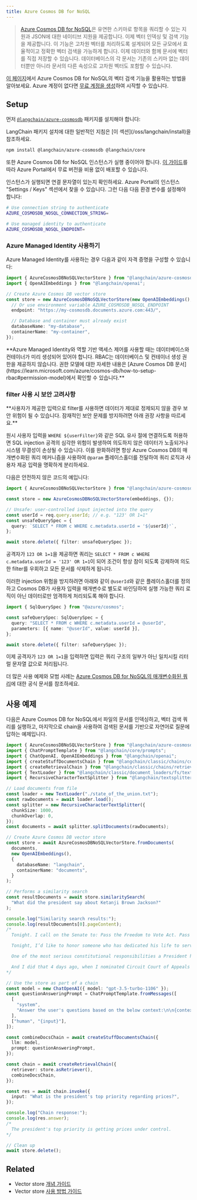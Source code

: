 ```yaml
---
title: Azure Cosmos DB for NoSQL
---
```


> [Azure Cosmos DB for NoSQL](https://learn.microsoft.com/azure/cosmos-db/nosql/)은 유연한 스키마로 항목을 쿼리할 수 있는 지원과 JSON에 대한 네이티브 지원을 제공합니다. 이제 벡터 인덱싱 및 검색 기능을 제공합니다. 이 기능은 고차원 벡터를 처리하도록 설계되어 모든 규모에서 효율적이고 정확한 벡터 검색을 가능하게 합니다. 이제 데이터와 함께 문서에 벡터를 직접 저장할 수 있습니다. 데이터베이스의 각 문서는 기존의 스키마 없는 데이터뿐만 아니라 문서의 다른 속성으로 고차원 벡터도 포함할 수 있습니다.

[이 페이지](https://learn.microsoft.com/azure/cosmos-db/nosql/vector-search)에서 Azure Cosmos DB for NoSQL의 벡터 검색 기능을 활용하는 방법을 알아보세요. Azure 계정이 없다면 [무료 계정을 생성](https://azure.microsoft.com/free/)하여 시작할 수 있습니다.

## Setup

먼저 [`@langchain/azure-cosmosdb`](https://www.npmjs.com/package/@langchain/azure-cosmosdb) 패키지를 설치해야 합니다:

<Tip>
LangChain 패키지 설치에 대한 일반적인 지침은 [이 섹션](/oss/langchain/install)을 참조하세요.
</Tip>

```bash npm
npm install @langchain/azure-cosmosdb @langchain/core
```
또한 Azure Cosmos DB for NoSQL 인스턴스가 실행 중이어야 합니다. [이 가이드](https://learn.microsoft.com/azure/cosmos-db/nosql/quickstart-portal)를 따라 Azure Portal에서 무료 버전을 비용 없이 배포할 수 있습니다.

인스턴스가 실행되면 연결 문자열이 있는지 확인하세요. Azure Portal의 인스턴스 "Settings / Keys" 섹션에서 찾을 수 있습니다. 그런 다음 다음 환경 변수를 설정해야 합니다:

```bash .env example
# Use connection string to authenticate
AZURE_COSMOSDB_NOSQL_CONNECTION_STRING=

# Use managed identity to authenticate
AZURE_COSMOSDB_NOSQL_ENDPOINT=
```

### Azure Managed Identity 사용하기

Azure Managed Identity를 사용하는 경우 다음과 같이 자격 증명을 구성할 수 있습니다:

```typescript
import { AzureCosmosDBNoSQLVectorStore } from "@langchain/azure-cosmosdb";
import { OpenAIEmbeddings } from "@langchain/openai";

// Create Azure Cosmos DB vector store
const store = new AzureCosmosDBNoSQLVectorStore(new OpenAIEmbeddings(), {
  // Or use environment variable AZURE_COSMOSDB_NOSQL_ENDPOINT
  endpoint: "https://my-cosmosdb.documents.azure.com:443/",

  // Database and container must already exist
  databaseName: "my-database",
  containerName: "my-container",
});
```

<Info>
**Azure Managed Identity와 역할 기반 액세스 제어를 사용할 때는 데이터베이스와 컨테이너가 미리 생성되어 있어야 합니다. RBAC는 데이터베이스 및 컨테이너 생성 권한을 제공하지 않습니다. 권한 모델에 대한 자세한 내용은 [Azure Cosmos DB 문서](https://learn.microsoft.com/azure/cosmos-db/how-to-setup-rbac#permission-model)에서 확인할 수 있습니다.**


</Info>

### filter 사용 시 보안 고려사항

<Warning>
**사용자가 제공한 입력으로 filter를 사용하면 데이터가 제대로 정제되지 않을 경우 보안 위험이 될 수 있습니다. 잠재적인 보안 문제를 방지하려면 아래 권장 사항을 따르세요.**


</Warning>

원시 사용자 입력을 `WHERE ${userFilter}`와 같은 SQL 유사 절에 연결하도록 허용하면 SQL injection 공격의 심각한 위험이 발생하여 의도하지 않은 데이터가 노출되거나 시스템 무결성이 손상될 수 있습니다. 이를 완화하려면 항상 Azure Cosmos DB의 매개변수화된 쿼리 메커니즘을 사용하여 `@param` 플레이스홀더를 전달하여 쿼리 로직과 사용자 제공 입력을 명확하게 분리하세요.

다음은 안전하지 않은 코드의 예입니다:

```typescript
import { AzureCosmosDBNoSQLVectorStore } from "@langchain/azure-cosmosdb";

const store = new AzureCosmosDBNoSQLVectorStore(embeddings, {});

// Unsafe: user-controlled input injected into the query
const userId = req.query.userId; // e.g. "123' OR 1=1"
const unsafeQuerySpec = {
  query: `SELECT * FROM c WHERE c.metadata.userId = '${userId}'`,
};

await store.delete({ filter: unsafeQuerySpec });
```
공격자가 `123 OR 1=1`을 제공하면 쿼리는 `SELECT * FROM c WHERE c.metadata.userId = '123' OR 1=1`이 되어 조건이 항상 참이 되도록 강제하여 의도한 filter를 우회하고 모든 문서를 삭제하게 됩니다.

이러한 injection 위험을 방지하려면 아래와 같이 `@userId`와 같은 플레이스홀더를 정의하고 Cosmos DB가 사용자 입력을 매개변수로 별도로 바인딩하여 실행 가능한 쿼리 로직이 아닌 데이터로만 엄격하게 처리되도록 해야 합니다.

```typescript
import { SqlQuerySpec } from "@azure/cosmos";

const safeQuerySpec: SqlQuerySpec = {
  query: "SELECT * FROM c WHERE c.metadata.userId = @userId",
  parameters: [{ name: "@userId", value: userId }],
};

await store.delete({ filter: safeQuerySpec });
```

이제 공격자가 `123 OR 1=1`을 입력하면 입력은 쿼리 구조의 일부가 아닌 일치시킬 리터럴 문자열 값으로 처리됩니다.

더 많은 사용 예제와 모범 사례는 [Azure Cosmos DB for NoSQL의 매개변수화된 쿼리](https://learn.microsoft.com/azure/cosmos-db/nosql/query/parameterized-queries)에 대한 공식 문서를 참조하세요.

## 사용 예제

다음은 Azure Cosmos DB for NoSQL에서 파일의 문서를 인덱싱하고, 벡터 검색 쿼리를 실행하고, 마지막으로 chain을 사용하여 검색된 문서를 기반으로 자연어로 질문에 답하는 예제입니다.

```typescript
import { AzureCosmosDBNoSQLVectorStore } from "@langchain/azure-cosmosdb";
import { ChatPromptTemplate } from "@langchain/core/prompts";
import { ChatOpenAI, OpenAIEmbeddings } from "@langchain/openai";
import { createStuffDocumentsChain } from "@langchain/classic/chains/combine_documents";
import { createRetrievalChain } from "@langchain/classic/chains/retrieval";
import { TextLoader } from "@langchain/classic/document_loaders/fs/text";
import { RecursiveCharacterTextSplitter } from "@langchain/textsplitters";

// Load documents from file
const loader = new TextLoader("./state_of_the_union.txt");
const rawDocuments = await loader.load();
const splitter = new RecursiveCharacterTextSplitter({
  chunkSize: 1000,
  chunkOverlap: 0,
});
const documents = await splitter.splitDocuments(rawDocuments);

// Create Azure Cosmos DB vector store
const store = await AzureCosmosDBNoSQLVectorStore.fromDocuments(
  documents,
  new OpenAIEmbeddings(),
  {
    databaseName: "langchain",
    containerName: "documents",
  }
);

// Performs a similarity search
const resultDocuments = await store.similaritySearch(
  "What did the president say about Ketanji Brown Jackson?"
);

console.log("Similarity search results:");
console.log(resultDocuments[0].pageContent);
/*
  Tonight. I call on the Senate to: Pass the Freedom to Vote Act. Pass the John Lewis Voting Rights Act. And while you’re at it, pass the Disclose Act so Americans can know who is funding our elections.

  Tonight, I’d like to honor someone who has dedicated his life to serve this country: Justice Stephen Breyer—an Army veteran, Constitutional scholar, and retiring Justice of the United States Supreme Court. Justice Breyer, thank you for your service.

  One of the most serious constitutional responsibilities a President has is nominating someone to serve on the United States Supreme Court.

  And I did that 4 days ago, when I nominated Circuit Court of Appeals Judge Ketanji Brown Jackson. One of our nation’s top legal minds, who will continue Justice Breyer’s legacy of excellence.
*/

// Use the store as part of a chain
const model = new ChatOpenAI({ model: "gpt-3.5-turbo-1106" });
const questionAnsweringPrompt = ChatPromptTemplate.fromMessages([
  [
    "system",
    "Answer the user's questions based on the below context:\n\n{context}",
  ],
  ["human", "{input}"],
]);

const combineDocsChain = await createStuffDocumentsChain({
  llm: model,
  prompt: questionAnsweringPrompt,
});

const chain = await createRetrievalChain({
  retriever: store.asRetriever(),
  combineDocsChain,
});

const res = await chain.invoke({
  input: "What is the president's top priority regarding prices?",
});

console.log("Chain response:");
console.log(res.answer);
/*
  The president's top priority is getting prices under control.
*/

// Clean up
await store.delete();
```

## Related

- Vector store [개념 가이드](/oss/integrations/vectorstores)
- Vector store [사용 방법 가이드](/oss/integrations/vectorstores)